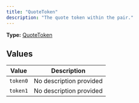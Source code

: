 ```yaml
---
title: "QuoteToken"
description: "The quote token within the pair."
---
```


**Type:** [QuoteToken](/api-reference/types/quotetoken)

## Values

| Value | Description |
|-------|-------------|
| `token0` | No description provided |
| `token1` | No description provided |


